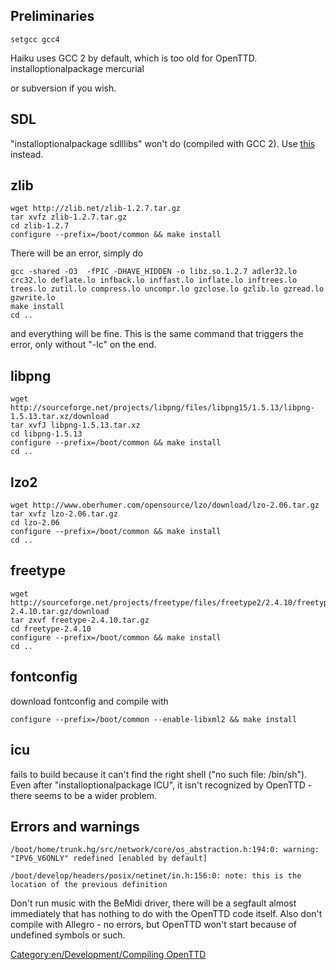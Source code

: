 == Preliminaries ==
<pre>setgcc gcc4</pre> Haiku uses GCC 2 by default, which is too old for OpenTTD.
installoptionalpackage mercurial</pre>
or subversion if you wish. 
== SDL ==
"installoptionalpackage sdlllibs" won't do (compiled with GCC 2). Use [http://haikuware.com/directory/view-details/development/class-libraries/sdlgamelibraries-gcc4 this] instead.
== zlib ==
<pre>wget http://zlib.net/zlib-1.2.7.tar.gz
tar xvfz zlib-1.2.7.tar.gz
cd zlib-1.2.7
configure --prefix=/boot/common && make install</pre>

There will be an error, simply do

<pre>gcc -shared -O3  -fPIC -DHAVE_HIDDEN -o libz.so.1.2.7 adler32.lo crc32.lo deflate.lo infback.lo inffast.lo inflate.lo inftrees.lo trees.lo zutil.lo compress.lo uncompr.lo gzclose.lo gzlib.lo gzread.lo gzwrite.lo
make install
cd ..</pre>

and everything will be fine. This is the same command that triggers the error, only without "-lc" on the end.

== libpng ==
<pre>wget http://sourceforge.net/projects/libpng/files/libpng15/1.5.13/libpng-1.5.13.tar.xz/download
tar xvfJ libpng-1.5.13.tar.xz
cd libpng-1.5.13
configure --prefix=/boot/common && make install
cd ..</pre>

== lzo2 ==
<pre>wget http://www.oberhumer.com/opensource/lzo/download/lzo-2.06.tar.gz
tar xvfz lzo-2.06.tar.gz
cd lzo-2.06
configure --prefix=/boot/common && make install
cd ..</pre>

== freetype ==
<pre>wget http://sourceforge.net/projects/freetype/files/freetype2/2.4.10/freetype-2.4.10.tar.gz/download
tar zxvf freetype-2.4.10.tar.gz
cd freetype-2.4.10
configure --prefix=/boot/common && make install
cd ..</pre>

== fontconfig ==
download fontconfig and compile with

<pre>configure --prefix=/boot/common --enable-libxml2 && make install</pre>

== icu ==
fails to build because it can't find the right shell ("no such file: /bin/sh"). Even after "installoptionalpackage ICU", it isn't recognized by OpenTTD - there seems to be a wider problem.

== Errors and warnings ==
<pre>
/boot/home/trunk.hg/src/network/core/os_abstraction.h:194:0: warning: "IPV6_V6ONLY" redefined [enabled by default]

/boot/develop/headers/posix/netinet/in.h:156:0: note: this is the location of the previous definition</pre>


Don't run music with the BeMidi driver, there will be a segfault almost immediately that has nothing to do with the OpenTTD code itself. Also don't compile with Allegro - no errors, but OpenTTD won't start because of undefined symbols or such.

[[Category:en/Development/Compiling OpenTTD]]